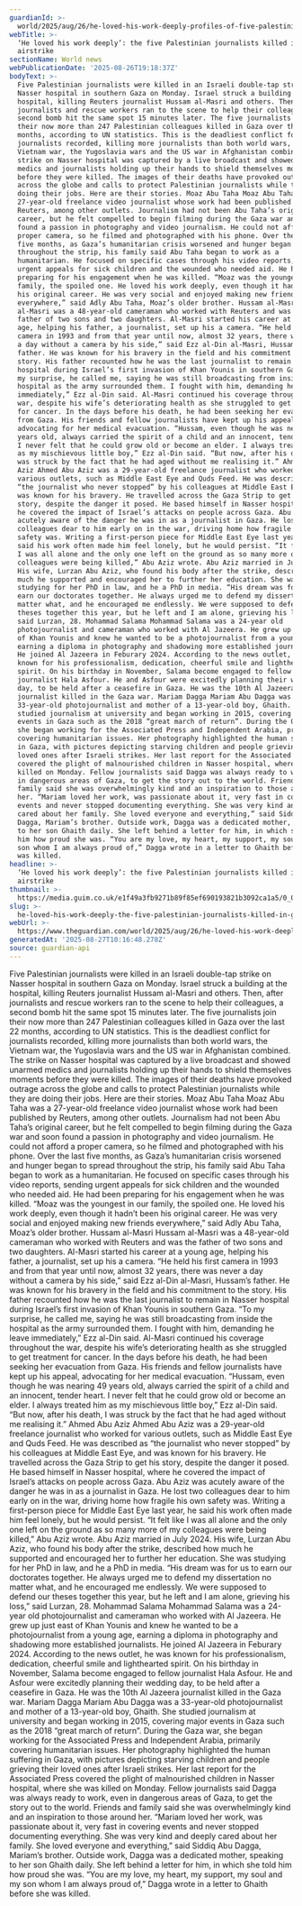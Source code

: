 ```yaml
---
guardianId: >-
  world/2025/aug/26/he-loved-his-work-deeply-profiles-of-five-palestinian-journalists-killed-in-gaza-airstrike
webTitle: >-
  ‘He loved his work deeply’: the five Palestinian journalists killed in Gaza
  airstrike
sectionName: World news
webPublicationDate: '2025-08-26T19:18:37Z'
bodyText: >-
  Five Palestinian journalists were killed in an Israeli double-tap strike on
  Nasser hospital in southern Gaza on Monday. Israel struck a building at the
  hospital, killing Reuters journalist Hussam al-Masri and others. Then, after
  journalists and rescue workers ran to the scene to help their colleagues, a
  second bomb hit the same spot 15 minutes later. The five journalists join
  their now more than 247 Palestinian colleagues killed in Gaza over the last 22
  months, according to UN statistics. This is the deadliest conflict for
  journalists recorded, killing more journalists than both world wars, the
  Vietnam war, the Yugoslavia wars and the US war in Afghanistan combined. The
  strike on Nasser hospital was captured by a live broadcast and showed unarmed
  medics and journalists holding up their hands to shield themselves moments
  before they were killed. The images of their deaths have provoked outrage
  across the globe and calls to protect Palestinian journalists while they are
  doing their jobs. Here are their stories. Moaz Abu Taha Moaz Abu Taha was a
  27-year-old freelance video journalist whose work had been published by
  Reuters, among other outlets. Journalism had not been Abu Taha’s original
  career, but he felt compelled to begin filming during the Gaza war and soon
  found a passion in photography and video journalism. He could not afford a
  proper camera, so he filmed and photographed with his phone. Over the last
  five months, as Gaza’s humanitarian crisis worsened and hunger began to spread
  throughout the strip, his family said Abu Taha began to work as a
  humanitarian. He focused on specific cases through his video reports, sending
  urgent appeals for sick children and the wounded who needed aid. He had been
  preparing for his engagement when he was killed. “Moaz was the youngest in our
  family, the spoiled one. He loved his work deeply, even though it hadn’t been
  his original career. He was very social and enjoyed making new friends
  everywhere,” said Adly Abu Taha, Moaz’s older brother. Hussam al-Masri Hussam
  al-Masri was a 48-year-old cameraman who worked with Reuters and was the
  father of two sons and two daughters. Al-Masri started his career at a young
  age, helping his father, a journalist, set up his a camera. “He held his first
  camera in 1993 and from that year until now, almost 32 years, there was never
  a day without a camera by his side,” said Ezz al-Din al-Masri, Hussam’s
  father. He was known for his bravery in the field and his commitment to the
  story. His father recounted how he was the last journalist to remain in Nasser
  hospital during Israel’s first invasion of Khan Younis in southern Gaza. “To
  my surprise, he called me, saying he was still broadcasting from inside the
  hospital as the army surrounded them. I fought with him, demanding he leave
  immediately,” Ezz al-Din said. Al-Masri continued his coverage throughout the
  war, despite his wife’s deteriorating health as she struggled to get treatment
  for cancer. In the days before his death, he had been seeking her evacuation
  from Gaza. His friends and fellow journalists have kept up his appeal,
  advocating for her medical evacuation. “Hussam, even though he was nearing 49
  years old, always carried the spirit of a child and an innocent, tender heart.
  I never felt that he could grow old or become an elder. I always treated him
  as my mischievous little boy,” Ezz al-Din said. “But now, after his death, I
  was struck by the fact that he had aged without me realising it.” Ahmed Abu
  Aziz Ahmed Abu Aziz was a 29-year-old freelance journalist who worked for
  various outlets, such as Middle East Eye and Quds Feed. He was described as
  “the journalist who never stopped” by his colleagues at Middle East Eye, and
  was known for his bravery. He travelled across the Gaza Strip to get his
  story, despite the danger it posed. He based himself in Nasser hospital, where
  he covered the impact of Israel’s attacks on people across Gaza. Abu Aziz was
  acutely aware of the danger he was in as a journalist in Gaza. He lost two
  colleagues dear to him early on in the war, driving home how fragile his own
  safety was. Writing a first-person piece for Middle East Eye last year, he
  said his work often made him feel lonely, but he would persist. “It felt like
  I was all alone and the only one left on the ground as so many more of my
  colleagues were being killed,” Abu Aziz wrote. Abu Aziz married in July 2024.
  His wife, Lurzan Abu Aziz, who found his body after the strike, described how
  much he supported and encouraged her to further her education. She was
  studying for her PhD in law, and he a PhD in media. “His dream was for us to
  earn our doctorates together. He always urged me to defend my dissertation no
  matter what, and he encouraged me endlessly. We were supposed to defend our
  theses together this year, but he left and I am alone, grieving his loss,”
  said Lurzan, 28. Mohammad Salama Mohammad Salama was a 24-year old
  photojournalist and cameraman who worked with Al Jazeera. He grew up just east
  of Khan Younis and knew he wanted to be a photojournalist from a young age,
  earning a diploma in photography and shadowing more established journalists.
  He joined Al Jazeera in Feburary 2024. According to the news outlet, he was
  known for his professionalism, dedication, cheerful smile and lighthearted
  spirit. On his birthday in November, Salama become engaged to fellow
  journalist Hala Asfour. He and Asfour were excitedly planning their wedding
  day, to be held after a ceasefire in Gaza. He was the 10th Al Jazeera
  journalist killed in the Gaza war. Mariam Dagga Mariam Abu Dagga was a
  33-year-old photojournalist and mother of a 13-year-old boy, Ghaith. She
  studied journalism at university and began working in 2015, covering major
  events in Gaza such as the 2018 “great march of return”. During the Gaza war,
  she began working for the Associated Press and Independent Arabia, primarily
  covering humanitarian issues. Her photography highlighted the human suffering
  in Gaza, with pictures depicting starving children and people grieving their
  loved ones after Israeli strikes. Her last report for the Associated Press
  covered the plight of malnourished children in Nasser hospital, where she was
  killed on Monday. Fellow journalists said Dagga was always ready to work, even
  in dangerous areas of Gaza, to get the story out to the world. Friends and
  family said she was overwhelmingly kind and an inspiration to those around
  her. “Mariam loved her work, was passionate about it, very fast in covering
  events and never stopped documenting everything. She was very kind and deeply
  cared about her family. She loved everyone and everything,” said Siddiq Abu
  Dagga, Mariam’s brother. Outside work, Dagga was a dedicated mother, speaking
  to her son Ghaith daily. She left behind a letter for him, in which she told
  him how proud she was. “You are my love, my heart, my support, my soul and my
  son whom I am always proud of,” Dagga wrote in a letter to Ghaith before she
  was killed.
headline: >-
  ‘He loved his work deeply’: the five Palestinian journalists killed in Gaza
  airstrike
thumbnail: >-
  https://media.guim.co.uk/e1f49a3fb9271b89f85ef690193821b3092ca1a5/0_0_5906_4724/500.jpg
slug: >-
  he-loved-his-work-deeply-the-five-palestinian-journalists-killed-in-gaza-airstrike
webUrl: >-
  https://www.theguardian.com/world/2025/aug/26/he-loved-his-work-deeply-profiles-of-five-palestinian-journalists-killed-in-gaza-airstrike
generatedAt: '2025-08-27T10:16:48.278Z'
source: guardian-api
---
```

Five Palestinian journalists were killed in an Israeli double-tap strike on Nasser hospital in southern Gaza on Monday. Israel struck a building at the hospital, killing Reuters journalist Hussam al-Masri and others. Then, after journalists and rescue workers ran to the scene to help their colleagues, a second bomb hit the same spot 15 minutes later. The five journalists join their now more than 247 Palestinian colleagues killed in Gaza over the last 22 months, according to UN statistics. This is the deadliest conflict for journalists recorded, killing more journalists than both world wars, the Vietnam war, the Yugoslavia wars and the US war in Afghanistan combined. The strike on Nasser hospital was captured by a live broadcast and showed unarmed medics and journalists holding up their hands to shield themselves moments before they were killed. The images of their deaths have provoked outrage across the globe and calls to protect Palestinian journalists while they are doing their jobs. Here are their stories. Moaz Abu Taha Moaz Abu Taha was a 27-year-old freelance video journalist whose work had been published by Reuters, among other outlets. Journalism had not been Abu Taha’s original career, but he felt compelled to begin filming during the Gaza war and soon found a passion in photography and video journalism. He could not afford a proper camera, so he filmed and photographed with his phone. Over the last five months, as Gaza’s humanitarian crisis worsened and hunger began to spread throughout the strip, his family said Abu Taha began to work as a humanitarian. He focused on specific cases through his video reports, sending urgent appeals for sick children and the wounded who needed aid. He had been preparing for his engagement when he was killed. “Moaz was the youngest in our family, the spoiled one. He loved his work deeply, even though it hadn’t been his original career. He was very social and enjoyed making new friends everywhere,” said Adly Abu Taha, Moaz’s older brother. Hussam al-Masri Hussam al-Masri was a 48-year-old cameraman who worked with Reuters and was the father of two sons and two daughters. Al-Masri started his career at a young age, helping his father, a journalist, set up his a camera. “He held his first camera in 1993 and from that year until now, almost 32 years, there was never a day without a camera by his side,” said Ezz al-Din al-Masri, Hussam’s father. He was known for his bravery in the field and his commitment to the story. His father recounted how he was the last journalist to remain in Nasser hospital during Israel’s first invasion of Khan Younis in southern Gaza. “To my surprise, he called me, saying he was still broadcasting from inside the hospital as the army surrounded them. I fought with him, demanding he leave immediately,” Ezz al-Din said. Al-Masri continued his coverage throughout the war, despite his wife’s deteriorating health as she struggled to get treatment for cancer. In the days before his death, he had been seeking her evacuation from Gaza. His friends and fellow journalists have kept up his appeal, advocating for her medical evacuation. “Hussam, even though he was nearing 49 years old, always carried the spirit of a child and an innocent, tender heart. I never felt that he could grow old or become an elder. I always treated him as my mischievous little boy,” Ezz al-Din said. “But now, after his death, I was struck by the fact that he had aged without me realising it.” Ahmed Abu Aziz Ahmed Abu Aziz was a 29-year-old freelance journalist who worked for various outlets, such as Middle East Eye and Quds Feed. He was described as “the journalist who never stopped” by his colleagues at Middle East Eye, and was known for his bravery. He travelled across the Gaza Strip to get his story, despite the danger it posed. He based himself in Nasser hospital, where he covered the impact of Israel’s attacks on people across Gaza. Abu Aziz was acutely aware of the danger he was in as a journalist in Gaza. He lost two colleagues dear to him early on in the war, driving home how fragile his own safety was. Writing a first-person piece for Middle East Eye last year, he said his work often made him feel lonely, but he would persist. “It felt like I was all alone and the only one left on the ground as so many more of my colleagues were being killed,” Abu Aziz wrote. Abu Aziz married in July 2024. His wife, Lurzan Abu Aziz, who found his body after the strike, described how much he supported and encouraged her to further her education. She was studying for her PhD in law, and he a PhD in media. “His dream was for us to earn our doctorates together. He always urged me to defend my dissertation no matter what, and he encouraged me endlessly. We were supposed to defend our theses together this year, but he left and I am alone, grieving his loss,” said Lurzan, 28. Mohammad Salama Mohammad Salama was a 24-year old photojournalist and cameraman who worked with Al Jazeera. He grew up just east of Khan Younis and knew he wanted to be a photojournalist from a young age, earning a diploma in photography and shadowing more established journalists. He joined Al Jazeera in Feburary 2024. According to the news outlet, he was known for his professionalism, dedication, cheerful smile and lighthearted spirit. On his birthday in November, Salama become engaged to fellow journalist Hala Asfour. He and Asfour were excitedly planning their wedding day, to be held after a ceasefire in Gaza. He was the 10th Al Jazeera journalist killed in the Gaza war. Mariam Dagga Mariam Abu Dagga was a 33-year-old photojournalist and mother of a 13-year-old boy, Ghaith. She studied journalism at university and began working in 2015, covering major events in Gaza such as the 2018 “great march of return”. During the Gaza war, she began working for the Associated Press and Independent Arabia, primarily covering humanitarian issues. Her photography highlighted the human suffering in Gaza, with pictures depicting starving children and people grieving their loved ones after Israeli strikes. Her last report for the Associated Press covered the plight of malnourished children in Nasser hospital, where she was killed on Monday. Fellow journalists said Dagga was always ready to work, even in dangerous areas of Gaza, to get the story out to the world. Friends and family said she was overwhelmingly kind and an inspiration to those around her. “Mariam loved her work, was passionate about it, very fast in covering events and never stopped documenting everything. She was very kind and deeply cared about her family. She loved everyone and everything,” said Siddiq Abu Dagga, Mariam’s brother. Outside work, Dagga was a dedicated mother, speaking to her son Ghaith daily. She left behind a letter for him, in which she told him how proud she was. “You are my love, my heart, my support, my soul and my son whom I am always proud of,” Dagga wrote in a letter to Ghaith before she was killed.
